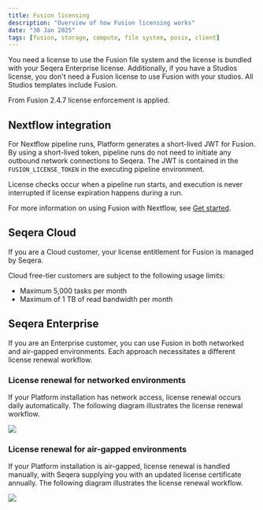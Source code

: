 ```yaml
---
title: Fusion licensing
description: "Overview of how Fusion licensing works"
date: "30 Jan 2025"
tags: [fusion, storage, compute, file system, posix, client]
---
```


You need a license to use the Fusion file system and the license is bundled with your Seqera Enterprise license. Additionally, if you have a Studios license, you don't need a Fusion license to use Fusion with your studios. All Studios templates include Fusion.

From Fusion 2.4.7 license enforcement is applied.

## Nextflow integration

For Nextflow pipeline runs, Platform generates a short-lived JWT for Fusion. By using a short-lived token, pipeline runs do not need to initiate any outbound network connections to Seqera. The JWT is contained in the `FUSION_LICENSE_TOKEN` in the executing pipeline environment.

License checks occur when a pipeline run starts, and execution is never interrupted if license expiration happens during a run.

For more information on using Fusion with Nextflow, see [Get started][get-started].

## Seqera Cloud

If you are a Cloud customer, your license entitlement for Fusion is managed by Seqera.

Cloud free-tier customers are subject to the following usage limits:

- Maximum 5,000 tasks per month
- Maximum of 1 TB of read bandwidth per month

## Seqera Enterprise

If you are an Enterprise customer, you can use Fusion in both networked and air-gapped environments. Each approach necessitates a different license renewal workflow.

### License renewal for networked environments

If your Platform installation has network access, license renewal occurs daily automatically. The following diagram illustrates the license renewal workflow.

![](./_images/fusion-license.svg)

### License renewal for air-gapped environments

If your Platform installation is air-gapped, license renewal is handled manually, with Seqera supplying you with an updated license certificate annually. The following diagram illustrates the license renewal workflow.

![](./_images/fusion-license-air-gap.svg)


[get-started]: ./get-started.mdx
